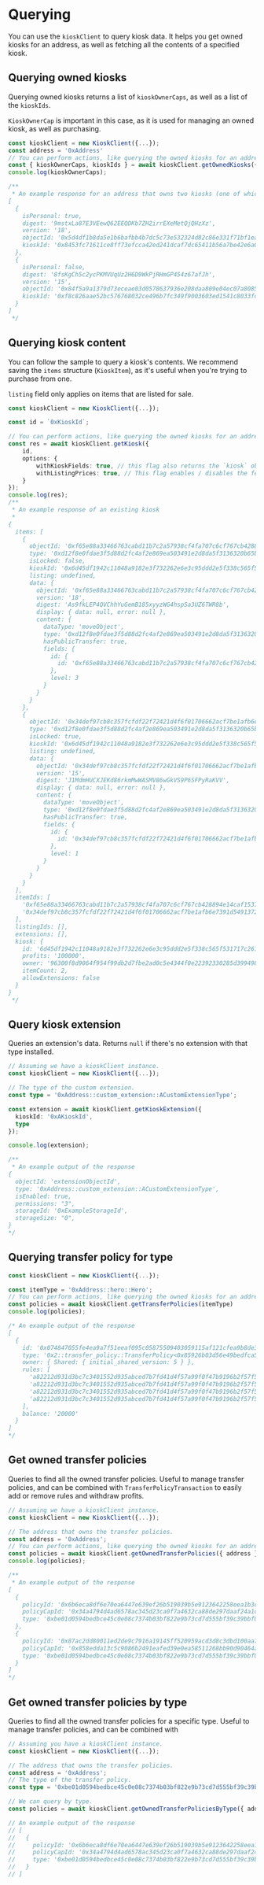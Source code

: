 # Querying

You can use the `kioskClient` to query kiosk data. It helps you get owned kiosks for an address, as
well as fetching all the contents of a specified kiosk.

## Querying owned kiosks

Querying owned kiosks returns a list of `kioskOwnerCaps`, as well as a list of the `kioskIds`.

`KioskOwnerCap` is important in this case, as it is used for managing an owned kiosk, as well as
purchasing.

```typescript
const kioskClient = new KioskClient({...});
const address = '0xAddress'
// You can perform actions, like querying the owned kiosks for an address.
const { kioskOwnerCaps, kioskIds } = await kioskClient.getOwnedKiosks({ address });
console.log(kioskOwnerCaps);

/**
 * An example response for an address that owns two kiosks (one of which is personal)
[
  {
    isPersonal: true,
    digest: '9mstxLa87E3VEewQ62EEQDKb7ZH2irrEXeMetQjQHzXz',
    version: '18',
    objectId: '0x5d4df1b8da5e1b6bafbb4b7dc5c73e532324d82c86e331f71bf1ea5dff18dccc',
    kioskId: '0x8453fc71611ce8ff73efcca42ed241dcaf7dc65411b56a7be42e6a0bc3d72c13'
  },
  {
    isPersonal: false,
    digest: '8fsKgCh5c2ycPKMVUqUz2H6D9WkPjRHmGP454z67afJh',
    version: '15',
    objectId: '0x84f5a9a1379d73eceae03d0578637936e208daa809e04ec07a8085c798a980fd',
    kioskId: '0xf8c826aae52bc576768032ce496b7fc349f9003603ed1541c8033fc5c2dd2d2c'
  }
]
 */
```

## Querying kiosk content

You can follow the sample to query a kiosk's contents. We recommend saving the `items` structure
(`KioskItem`), as it's useful when you're trying to purchase from one.

`listing` field only applies on items that are listed for sale.

```typescript
const kioskClient = new KioskClient({...});

const id = `0xKioskId`;

// You can perform actions, like querying the owned kiosks for an address.
const res = await kioskClient.getKiosk({
    id,
    options: {
        withKioskFields: true, // this flag also returns the `kiosk` object in the response, which includes the base setup
        withListingPrices: true, // This flag enables / disables the fetching of the listing prices.
    }
});
console.log(res);
/**
 * An example response of an existing kiosk
 *
{
  items: [
    {
      objectId: '0xf65e88a33466763cabd11b7c2a57938cf4fa707c6cf767cb428894e14caf1537',
      type: '0xd12f8e0fdae3f5d88d2fc4af2e869ea503491e2d8da5f3136320b65bdcf70ab3::hero::Hero',
      isLocked: false,
      kioskId: '0x6d45df1942c11048a9182e3f732262e6e3c95ddd2e5f338c565f531717c2617f',
      listing: undefined,
      data: {
        objectId: '0xf65e88a33466763cabd11b7c2a57938cf4fa707c6cf767cb428894e14caf1537',
        version: '18',
        digest: 'As9fkLEP4QVChhYuGemB185xyyzWG4hspSa3UZ6TWR8b',
        display: { data: null, error: null },
        content: {
          dataType: 'moveObject',
          type: '0xd12f8e0fdae3f5d88d2fc4af2e869ea503491e2d8da5f3136320b65bdcf70ab3::hero::Hero',
          hasPublicTransfer: true,
          fields: {
            id: {
              id: '0xf65e88a33466763cabd11b7c2a57938cf4fa707c6cf767cb428894e14caf1537'
            },
            level: 3
          }
        }
      }
    },
    {
      objectId: '0x34def97cb8c357fcfdf22f72421d4f6f01706662acf7be1afb6e7391d5491372',
      type: '0xd12f8e0fdae3f5d88d2fc4af2e869ea503491e2d8da5f3136320b65bdcf70ab3::hero::Hero',
      isLocked: true,
      kioskId: '0x6d45df1942c11048a9182e3f732262e6e3c95ddd2e5f338c565f531717c2617f',
      listing: undefined,
      data: {
        objectId: '0x34def97cb8c357fcfdf22f72421d4f6f01706662acf7be1afb6e7391d5491372',
        version: '15',
        digest: 'J1MdmHUCXJEKd86rkmMwWASMV86wGkVS9P6SFPyRaKVV',
        display: { data: null, error: null },
        content: {
          dataType: 'moveObject',
          type: '0xd12f8e0fdae3f5d88d2fc4af2e869ea503491e2d8da5f3136320b65bdcf70ab3::hero::Hero',
          hasPublicTransfer: true,
          fields: {
            id: {
              id: '0x34def97cb8c357fcfdf22f72421d4f6f01706662acf7be1afb6e7391d5491372'
            },
            level: 1
          }
        }
      }
    }
  ],
  itemIds: [
    '0xf65e88a33466763cabd11b7c2a57938cf4fa707c6cf767cb428894e14caf1537',
    '0x34def97cb8c357fcfdf22f72421d4f6f01706662acf7be1afb6e7391d5491372'
  ],
  listingIds: [],
  extensions: [],
  kiosk: {
    id: '6d45df1942c11048a9182e3f732262e6e3c95ddd2e5f338c565f531717c2617f',
    profits: '100000',
    owner: '96300f8d9064f954f99db2d7fbe2ad0c5e4344f0e22392330285d399498cfaf3',
    itemCount: 2,
    allowExtensions: false
  }
}
 */
```

## Query kiosk extension

Queries an extension's data. Returns `null` if there's no extension with that type installed.

```typescript
// Assuming we have a kioskClient instance.
const kioskClient = new KioskClient({...});

// The type of the custom extension.
const type = '0xAddress::custom_extension::ACustomExtensionType';

const extension = await kioskClient.getKioskExtension({
  kioskId: '0xAKioskId',
  type
});

console.log(extension);

/**
 * An example output of the response
{
  objectId: 'extensionObjectId',
  type: '0xAddress::custom_extension::ACustomExtensionType',
  isEnabled: true,
  permissions: "3",
  storageId: '0xExampleStorageId',
  storageSize: "0",
}
*/
```

## Querying transfer policy for type

```typescript
const kioskClient = new KioskClient({...});

const itemType = '0xAddress::hero::Hero';
// You can perform actions, like querying the owned kiosks for an address.
const policies = await kioskClient.getTransferPolicies(itemType)
console.log(policies);

/* An example output of the response
[
  {
    id: '0x074847055fe4ea9a7f51eeaf095c05875509403059115af121cfea9b8de355de',
    type: '0x2::transfer_policy::TransferPolicy<0x85926b03d56e49bedfca558fc6a2540d43bdfb5c218190d63b571f33afe255f8::hero::Hero>',
    owner: { Shared: { initial_shared_version: 5 } },
    rules: [
      'a82212d931d3bc7c3401552d935abced7b7fd41d4f57a99f0f47b9196b2f57f5::kiosk_lock_rule::Rule',
      'a82212d931d3bc7c3401552d935abced7b7fd41d4f57a99f0f47b9196b2f57f5::floor_price_rule::Rule',
      'a82212d931d3bc7c3401552d935abced7b7fd41d4f57a99f0f47b9196b2f57f5::royalty_rule::Rule',
      'a82212d931d3bc7c3401552d935abced7b7fd41d4f57a99f0f47b9196b2f57f5::personal_kiosk_rule::Rule'
    ],
    balance: '20000'
  }
]
*/
```

## Get owned transfer policies

Queries to find all the owned transfer policies. Useful to manage transfer policies, and can be
combined with `TransferPolicyTransaction` to easily add or remove rules and withdraw profits.

```typescript
// Assuming we have a kioskClient instance.
const kioskClient = new KioskClient({...});

// The address that owns the transfer policies.
const address = '0xAddress';
// You can perform actions, like querying the owned kiosks for an address.
const policies = await kioskClient.getOwnedTransferPolicies({ address });
console.log(policies);

/**
 * An example output of the response
[
  {
    policyId: '0x6b6eca8df6e70ea6447e639ef26b519039b5e9123642258eea1b3c781e94faca',
    policyCapId: '0x34a4794d4ad6578ac345d23ca0f7a4632ca88de297daaf24a1cdbc91e1547be4',
    type: '0xbe01d0594bedbce45c0e08c7374b03bf822e9b73cd7d555bf39c39bbf09d23a9::hero::Hero'
  },
  {
    policyId: '0x87ac2dd80011ed2de9c7916a19145ff520959acd3d8c3dbd100aa74b34155a0a',
    policyCapId: '0x858edda13c5c9086b2491eafed39e0ea58511268bb90d90464a2d7b5ed3f3880',
    type: '0xbe01d0594bedbce45c0e08c7374b03bf822e9b73cd7d555bf39c39bbf09d23a9::hero::Villain'
  }
]
*/
```

## Get owned transfer policies by type

Queries to find all the owned transfer policies for a specific type. Useful to manage transfer
policies, and can be combined with

```typescript
// Assuming you have a kioskClient instance.
const kioskClient = new KioskClient({...});

// The address that owns the transfer policies.
const address = '0xAddress';
// The type of the transfer policy.
const type = '0xbe01d0594bedbce45c0e08c7374b03bf822e9b73cd7d555bf39c39bbf09d23a9::hero::Hero';

// We can query by type.
const policies = await kioskClient.getOwnedTransferPoliciesByType({ address, type });

// An example output of the response
// [
//   {
//     policyId: '0x6b6eca8df6e70ea6447e639ef26b519039b5e9123642258eea1b3c781e94faca',
//     policyCapId: '0x34a4794d4ad6578ac345d23ca0f7a4632ca88de297daaf24a1cdbc91e1547be4',
//     type: '0xbe01d0594bedbce45c0e08c7374b03bf822e9b73cd7d555bf39c39bbf09d23a9::hero::Hero'
//   }
// ]
```
